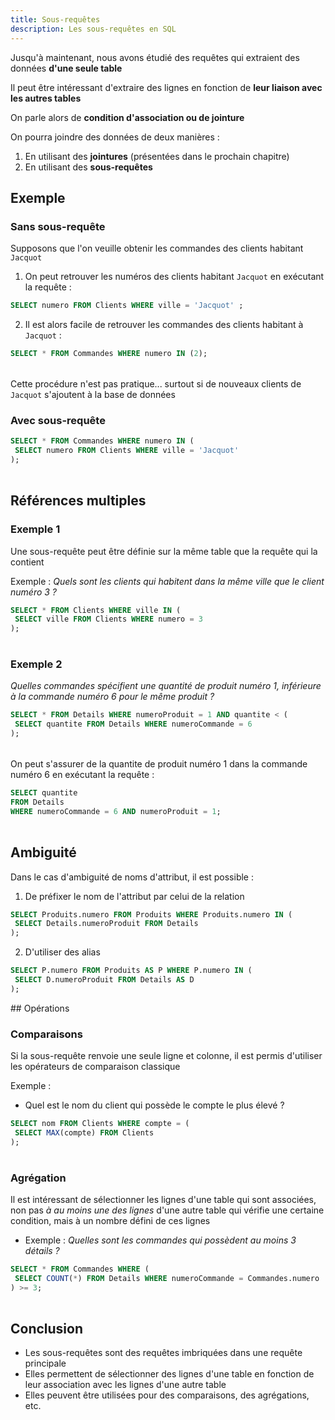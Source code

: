 ```yaml
---
title: Sous-requêtes
description: Les sous-requêtes en SQL
---
```



<Slide title="Les sous-requêtes">

Jusqu'à maintenant, nous avons étudié des requêtes qui extraient des données **d'une seule table**

Il peut être intéressant d'extraire des lignes en fonction de **leur liaison avec les autres tables**

On parle alors de **condition d'association ou de jointure**

On pourra joindre des données de deux manières :
1. En utilisant des **jointures** (présentées dans le prochain chapitre)
2. En utilisant des **sous-requêtes**

</Slide>
<Slide>

## Exemple

### Sans sous-requête

Supposons que l'on veuille obtenir les commandes des clients habitant `Jacquot`

1. On peut retrouver les numéros des clients habitant `Jacquot` en exécutant la requête :

```sql
SELECT numero FROM Clients WHERE ville = 'Jacquot' ;
```

<Table
 sqliteDB="public/sample/ecommerce/ecommerce-fr-erd-v2.sqlite"
 title="Clients"
 query="
SELECT numero FROM Clients WHERE ville = 'Jacquot' ;
"
/>

2. Il est alors facile de retrouver les commandes des clients habitant à `Jacquot` :

```sql
SELECT * FROM Commandes WHERE numero IN (2);
```

<Table
 sqliteDB="public/sample/ecommerce/ecommerce-fr-erd-v2.sqlite"
 title="Clients"
 query="
SELECT * FROM Commandes WHERE numero IN (2);
"
/>

Cette procédure n'est pas pratique... surtout si de nouveaux clients de `Jacquot` s'ajoutent à la base de données

</Slide>
<Slide>

### Avec sous-requête

```sql
SELECT * FROM Commandes WHERE numero IN (
 SELECT numero FROM Clients WHERE ville = 'Jacquot'
);
```

<Table
 sqliteDB="public/sample/ecommerce/ecommerce-fr-erd-v2.sqlite"
 title="Clients"
 query="
SELECT * FROM Commandes WHERE numero IN (
 SELECT numero FROM Clients WHERE ville = 'Jacquot'
);
"
/>

</Slide>

## Références multiples

<Slide title="Références multiples">

### Exemple 1

Une sous-requête peut être définie sur la même table que la requête qui la contient

Exemple : _Quels sont les clients qui habitent dans la même ville que le client numéro 3 ?_

```sql
SELECT * FROM Clients WHERE ville IN (
 SELECT ville FROM Clients WHERE numero = 3
);
```

<Table
 sqliteDB="public/sample/ecommerce/ecommerce-fr-erd-v2.sqlite"
 title="Clients"
 query="
SELECT * FROM Clients WHERE ville IN (
 SELECT ville FROM Clients WHERE numero = 3
);
"
/>

</Slide>
<Slide title="Références multiples">

### Exemple 2

_Quelles commandes spécifient une quantité de produit numéro 1, inférieure à la commande numéro 6 pour le même produit ?_

```sql
SELECT * FROM Details WHERE numeroProduit = 1 AND quantite < (
 SELECT quantite FROM Details WHERE numeroCommande = 6
);
```

<Table
 sqliteDB="public/sample/ecommerce/ecommerce-fr-erd-v2.sqlite"
 title="Commandes"
 query="
SELECT * FROM Details WHERE numeroProduit = 1 AND quantite < (
 SELECT quantite FROM Details WHERE numeroCommande = 6
);
"
/>

On peut s'assurer de la quantite de produit numéro 1 dans la commande numéro 6 en exécutant la requête :

```sql
SELECT quantite 
FROM Details 
WHERE numeroCommande = 6 AND numeroProduit = 1;
```

<Table
 sqliteDB="public/sample/ecommerce/ecommerce-fr-erd-v2.sqlite"
 title="Commandes"
 query="
  SELECT quantite FROM Details WHERE numeroCommande = 6 AND numeroProduit = 1;
 "
/>

</Slide>
<Slide>

## Ambiguité

Dans le cas d'ambiguité de noms d'attribut, il est possible :

1. De préfixer le nom de l'attribut par celui de la relation

```sql
SELECT Produits.numero FROM Produits WHERE Produits.numero IN (
 SELECT Details.numeroProduit FROM Details
);
```

2. D'utiliser des alias

```sql
SELECT P.numero FROM Produits AS P WHERE P.numero IN (
 SELECT D.numeroProduit FROM Details AS D
);
```

</Slide>
## Opérations 
<Slide title="Opérations">

### Comparaisons

Si la sous-requête renvoie une seule ligne et colonne, il est permis d'utiliser les opérateurs de comparaison classique

Exemple :

* Quel est le nom du client qui possède le compte le plus élevé ?

```sql
SELECT nom FROM Clients WHERE compte = (
 SELECT MAX(compte) FROM Clients
);
```

<Table
 sqliteDB="public/sample/ecommerce/ecommerce-fr-erd-v2.sqlite"
 title="Clients"
 query="
SELECT nom FROM Clients WHERE compte = (
 SELECT MAX(compte) FROM Clients
);
"
/>

</Slide>
<Slide title="Opérations">

### Agrégation

Il est intéressant de sélectionner les lignes d'une table qui sont associées, non pas _à au moins une des lignes_ d'une autre table qui vérifie une certaine condition, mais à un nombre défini de ces lignes

* Exemple : _Quelles sont les commandes qui possèdent au moins 3 détails ?_

```sql
SELECT * FROM Commandes WHERE (
 SELECT COUNT(*) FROM Details WHERE numeroCommande = Commandes.numero
) >= 3;
```

<Table
 sqliteDB="public/sample/ecommerce/ecommerce-fr-erd-v2.sqlite"
 title="Commandes"
 query="
SELECT * FROM Commandes WHERE (
 SELECT COUNT(*) FROM Details WHERE numeroCommande = Commandes.numero
) >= 3;
"
/>

</Slide>
<Slide>

## Conclusion

* Les sous-requêtes sont des requêtes imbriquées dans une requête principale
* Elles permettent de sélectionner des lignes d'une table en fonction de leur association avec les lignes d'une autre table
* Elles peuvent être utilisées pour des comparaisons, des agrégations, etc.

</Slide>
